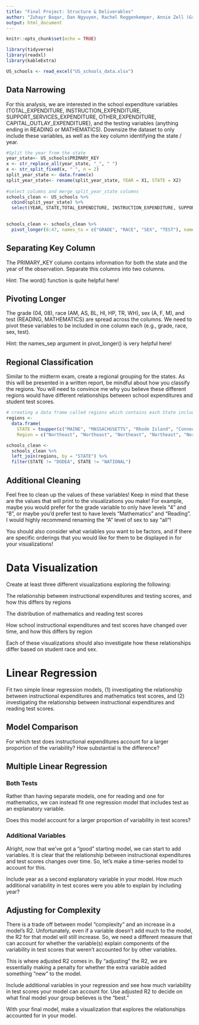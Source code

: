 ```yaml
---
title: "Final Project: Structure & Deliverables"
author: "Zuhayr Baqar, Dan Ngyuyen, Rachel Roggenkemper, Annie Zell (Group 5)"
output: html_document
---
```


```r
knitr::opts_chunk$set(echo = TRUE)
```

```r
library(tidyverse)
library(readxl)
library(kableExtra)
```

```r
US_schools <- read_excel("US_schools_data.xlsx")
```


## Data Narrowing
For this analysis, we are interested in the school expenditure variables (TOTAL_EXPENDITURE, INSTRUCTION_EXPENDITURE, SUPPORT_SERVICES_EXPENDITURE, OTHER_EXPENDITURE, CAPITAL_OUTLAY_EXPENDITURE), and the testing variables (anything ending in READING or MATHEMATICS). Downsize the dataset to only include these variables, as well as the key column identifying the state / year.

```r
#Split the year from the state
year_state<- US_schools$PRIMARY_KEY
x <- str_replace_all(year_state, "_", " ")
x <- str_split_fixed(x, " ", n = 2)
split_year_state <- data.frame(x)
split_year_state<- rename(split_year_state, YEAR = X1, STATE = X2)
  
#select columns and merge split_year_state columns
schools_clean <- US_schools %>%
  cbind(split_year_state) %>%
  select(YEAR, STATE,TOTAL_EXPENDITURE, INSTRUCTION_EXPENDITURE, SUPPORT_SERVICES_EXPENDITURE, OTHER_EXPENDITURE, CAPITAL_OUTLAY_EXPENDITURE, ends_with(c("READING", "MATHEMATICS")) )
  
```

```r
schools_clean <- schools_clean %>%
  pivot_longer(8:47, names_to = c("GRADE", "RACE", "SEX", "TEST"), names_sep ="_", values_to = "TEST_SCORES")
```


## Separating Key Column
The PRIMARY_KEY column contains information for both the state and the year of the observation. Separate this columns into two columns.

Hint: The word() function is quite helpful here!


## Pivoting Longer
The grade (04, 08), race (AM, AS, BL, HI, HP, TR, WH), sex (A, F, M), and test (READING, MATHEMATICS) are spread across the columns. We need to pivot these variables to be included in one column each (e.g., grade, race, sex, test).

Hint: the names_sep argument in pivot_longer() is very helpful here!


## Regional Classification
Similar to the midterm exam, create a regional grouping for the states. As this will be presented in a written report, be mindful about how you classify the regions. You will need to convince me why you believe these different regions would have different relationships between school expenditures and student test scores.

```r
# creating a data frame called regions which contains each State included in the min_wage dataset and its corresponding region 
regions <- 
  data.frame(
    STATE = toupper(c("MAINE", "MASSACHUSETTS", "Rhode Island", "Connecticut", "New Hampshire", "Vermont", "New York", "Pennsylvania", "New Jersey", "Delaware", "Maryland", "West Virginia", "Virginia", "Kentucky", "Tennessee", "North Carolina", "South Carolina", "Georgia", "Alabama", "Mississippi", "Arkansas", "Louisiana", "Florida", "Ohio", "Indiana", "Michigan", "Illinois", "Missouri", "Wisconsin", "Minnesota", "Iowa", "Kansas", "Nebraska", "South Dakota", "North Dakota", "Texas", "Oklahoma", "New Mexico", "Arizona", "Colorado", "Wyoming", "Montana", "Idaho", "Washington", "Oregon", "Utah", "Nevada", "California", "Alaska", "Hawaii", "District of Columbia", "Federal (FLSA)", "U.S. Virgin Islands", "Guam", "Puerto Rico")), 
    Region = c("Northeast", "Northeast", "Northeast", "Northeast", "Northeast", "Northeast", "Northeast", "Northeast", "Northeast", "Northeast", "Northeast", "Southeast", "Southeast", "Southeast", "Southeast", "Southeast", "Southeast", "Southeast", "Southeast", "Southeast", "Southeast", "Southeast", "Southeast", "Midwest", "Midwest", "Midwest", "Midwest", "Midwest", "Midwest", "Midwest", "Midwest", "Midwest", "Midwest", "Midwest", "Midwest", "Southwest", "Southwest", "Southwest", "Southwest", "West", "West", "West", "West", "West", "West", "West", "West", "West", "West", "West", "Southeast", "Other", "Other", "Other", "Other"))
```

```r
schools_clean <- 
  schools_clean %>%
  left_join(regions, by = "STATE") %>%
  filter(STATE != "DODEA", STATE != "NATIONAL")
```


## Additional Cleaning
Feel free to clean up the values of these variables! Keep in mind that these are the values that will print to the visualizations you make! For example, maybe you would prefer for the grade variable to only have levels "4" and "8", or maybe you’d prefer test to have levels "Mathematics" and "Reading". I would highly recommend renaming the “A” level of sex to say "all"!

You should also consider what variables you want to be factors, and if there are specific orderings that you would like for them to be displayed in for your visualizations!

# Data Visualization
Create at least three different visualizations exploring the following:

The relationship between instructional expenditures and testing scores, and how this differs by regions



The distribution of mathematics and reading test scores

How school instructional expenditures and test scores have changed over time, and how this differs by region

Each of these visualizations should also investigate how these relationships differ based on student race and sex.

# Linear Regression
Fit two simple linear regression models, (1) investigating the relationship between instructional expenditures and mathematics test scores, and (2) investigating the relationship between instructional expenditures and reading test scores.

## Model Comparison
For which test does instructional expenditures account for a larger proportion of the variability? How substantial is the difference?

## Multiple Linear Regression
### Both Tests
Rather than having separate models, one for reading and one for mathematics, we can instead fit one regression model that includes test as an explanatory variable.

Does this model account for a larger proportion of variability in test scores?

### Additional Variables
Alright, now that we’ve got a “good” starting model, we can start to add variables. It is clear that the relationship between instructional expenditures and test scores changes over time. So, let’s make a time-series model to account for this.

Include year as a second explanatory variable in your model. How much additional variability in test scores were you able to explain by including year?

## Adjusting for Complexity
There is a trade off between model “complexity” and an increase in a model’s R2. Unfortunately, even if a variable doesn’t add much to the model, the R2 for that model will still increase. So, we need a different measure that can account for whether the variable(s) explain components of the variability in test scores that weren’t accounted for by other variables.

This is where adjusted R2 comes in. By “adjusting” the R2, we are essentially making a penalty for whether the extra variable added something “new” to the model.

Include additional variables in your regression and see how much variability in test scores your model can account for. Use adjusted R2 to decide on what final model your group believes is the “best.”

With your final model, make a visualization that explores the relationships accounted for in your model.
